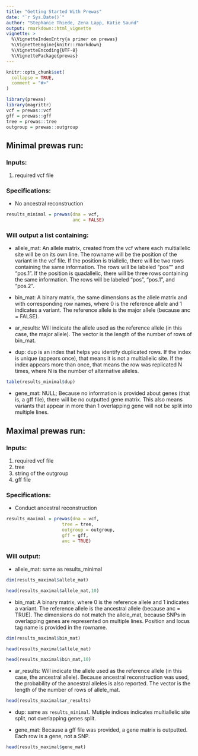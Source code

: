 ```yaml
---
title: "Getting Started With Prewas"
date: "`r Sys.Date()`"
author: "Stephanie Thiede, Zena Lapp, Katie Saund"
output: rmarkdown::html_vignette
vignette: >
  %\VignetteIndexEntry{a primer on prewas}
  %\VignetteEngine{knitr::rmarkdown}
  %\VignetteEncoding{UTF-8}
  %\VignettePackage{prewas}
---
```


```r
knitr::opts_chunk$set(
  collapse = TRUE,
  comment = "#>"
)
```

```r
library(prewas)
library(magrittr)
vcf = prewas::vcf
gff = prewas::gff
tree = prewas::tree
outgroup = prewas::outgroup
```

## Minimal prewas run: 

### Inputs: 

1. required vcf file

### Specifications: 

* No ancestral reconstruction 

```r
results_minimal = prewas(dna = vcf, 
                         anc = FALSE)
```

### Will output a list containing: 

* allele_mat: An allele matrix, created from the vcf where each multiallelic site will be on its own line. The rowname will be the position of the variant in the vcf file. If the position is triallelic, there will be two rows containing the same information. The rows will be labeled "pos"" and "pos.1". If the position is quadallelic, there will be three rows containing the same information. The rows will be labeled "pos", "pos.1", and "pos.2".

* bin_mat: A binary matrix, the same dimensions as the allele matrix and with corresponding row names, where 0 is the reference allele and 1 indicates a variant. The reference allele is the major allele (because anc = FALSE). 

* ar_results: Will indicate the allele used as the reference allele (in this case, the major allele). The vector is the length of the number of rows of bin_mat. 

* dup: dup is an index that helps you identify duplicated rows. If the index is unique (appears once), that means it is not a multiallelic site. If the index appears more than once, that means the row was replicated N times, where N is the number of alternative alleles.  

```r
table(results_minimal$dup)
```


* gene_mat: NULL; Because no information is provided about genes (that is, a gff file), there will be no outputted gene matrix. This also means variants that appear in more than 1 overlapping gene will not be split into multiple lines. 


## Maximal prewas run: 

### Inputs: 

1. required vcf file
1. tree
1. string of the outgroup
1. gff file 

### Specifications: 

* Conduct ancestral reconstruction 


```r
results_maximal = prewas(dna = vcf, 
                     tree = tree, 
                     outgroup = outgroup, 
                     gff = gff,
                     anc = TRUE)
```

### Will output: 

* allele_mat: same as results_minimal 

```r
dim(results_maximal$allele_mat)
```

```r
head(results_maximal$allele_mat,10)
```

* bin_mat: A binary matrix, where 0 is the reference allele and 1 indicates a variant. The reference allele is the ancestral allele (because anc = TRUE). The dimensions do not match the allele_mat, because SNPs in overlapping genes are represented on multiple lines. Position and locus tag name is provided in the rowname. 

```r
dim(results_maximal$bin_mat)
```

```r
head(results_maximal$allele_mat)
```


```r
head(results_maximal$bin_mat,10)
```

* ar_results: Will indicate the allele used as the reference allele (in this case, the ancestral allele). Because ancestral reconstruction was used, the probability of the ancestral alleles is also reported. The vector is the length of the number of rows of allele_mat.  

```r
head(results_maximal$ar_results)
```

* dup: same as `results_minimal`. Mutiple indices indicates multiallelic site split, not overlapping genes split. 


* gene_mat: Because a gff file was provided, a gene matrix is outputted. Each row is a gene, not a SNP. 

```r
head(results_maximal$gene_mat)
```



